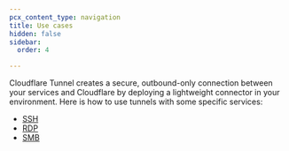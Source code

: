 ```yaml
---
pcx_content_type: navigation
title: Use cases
hidden: false
sidebar:
  order: 4

---
```


Cloudflare Tunnel creates a secure, outbound-only connection between your services and Cloudflare by deploying a lightweight connector in your environment. Here is how to use tunnels with some specific services:

* [SSH](/cloudflare-one/connections/connect-networks/use-cases/ssh/)
* [RDP](/cloudflare-one/connections/connect-networks/use-cases/rdp/)
* [SMB](/cloudflare-one/connections/connect-networks/use-cases/smb/)
